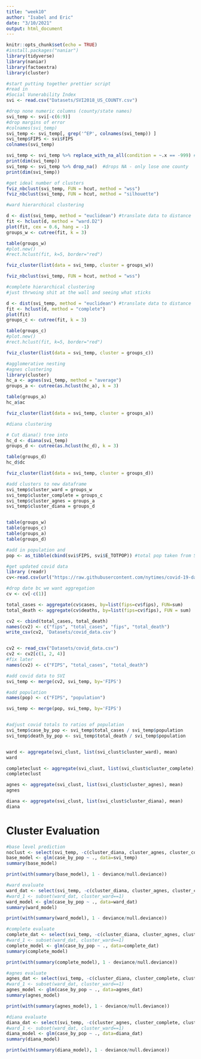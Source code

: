 ```yaml
---
title: "week10"
author: "Isabel and Eric"
date: "3/10/2021"
output: html_document
---
```


```r
knitr::opts_chunk$set(echo = TRUE)
#install.packages("naniar")
library(tidyverse)
library(naniar)
library(factoextra)
library(cluster)
```

```r
#start putting together prettier script 
#read in 
#Social Vunerability Index
svi <- read.csv("Datasets/SVI2018_US_COUNTY.csv")

#drop none numeric columns (county/state names)
svi_temp <- svi[-c(6:9)]
#drop margins of error 
#colnames(svi_temp)
svi_temp <- svi_temp[, grep('^EP', colnames(svi_temp)) ]
svi_temp$FIPS <- svi$FIPS
colnames(svi_temp)

svi_temp <- svi_temp %>% replace_with_na_all(condition = ~.x == -999) #converts -999 to na
print(dim(svi_temp))
svi_temp <- svi_temp %>% drop_na()  #drops NA - only lose one county 
print(dim(svi_temp))

```

```r
#get ideal number of clusters 
fviz_nbclust(svi_temp, FUN = hcut, method = "wss")
fviz_nbclust(svi_temp, FUN = hcut, method = "silhouette")

```


```r
#ward hierarchical clustering 

d <- dist(svi_temp, method = "euclidean") #translate data to distance
fit <- hclust(d, method = "ward.D2")
plot(fit, cex = 0.6, hang = -1)
groups_w <- cutree(fit, k = 3)

table(groups_w)
#plot.new()
#rect.hclust(fit, k=5, border="red")
```




```r
fviz_cluster(list(data = svi_temp, cluster = groups_w))
```


```r
fviz_nbclust(svi_temp, FUN = hcut, method = "wss")

#complete hierarchical clustering 
#just thrwoing shit at the wall and seeing what sticks

d <- dist(svi_temp, method = "euclidean") #translate data to distance
fit <- hclust(d, method = "complete")
plot(fit)
groups_c <- cutree(fit, k = 3)

table(groups_c)
#plot.new()
#rect.hclust(fit, k=5, border="red")

fviz_cluster(list(data = svi_temp, cluster = groups_c))


```

```r
#agglomerative nesting 
#agnes clustering 
library(cluster)
hc_a <- agnes(svi_temp, method = "average")
groups_a <- cutree(as.hclust(hc_a), k = 3)

table(groups_a)
hc_a$ac

fviz_cluster(list(data = svi_temp, cluster = groups_a))

```



```r
#diana clustering

# Cut diana() tree into 
hc_d <- diana(svi_temp)
groups_d <- cutree(as.hclust(hc_d), k = 3)

table(groups_d)
hc_d$dc

fviz_cluster(list(data = svi_temp, cluster = groups_d))

```


```r
#add clusters to new dataframe 
svi_temp$cluster_ward = groups_w
svi_temp$cluster_complete = groups_c
svi_temp$cluster_agnes = groups_a
svi_temp$cluster_diana = groups_d


table(groups_w)
table(groups_c)
table(groups_a)
table(groups_d)

#add in population and 
pop <- as_tibble(cbind(svi$FIPS, svi$E_TOTPOP)) #total pop taken from SVI 

#get updated covid data
library (readr)
cv<-read.csv(url("https://raw.githubusercontent.com/nytimes/covid-19-data/master/us-counties.csv"))

#drop date bc we want aggregation
cv <- cv[-c(1)]

total_cases <- aggregate(cv$cases, by=list(fips=cv$fips), FUN=sum)
total_death <- aggregate(cv$deaths, by=list(fips=cv$fips), FUN = sum)

cv2 <- cbind(total_cases, total_death)
names(cv2) <- c("fips", "total_cases", "fips", "total_death")
write_csv(cv2, 'Datasets/covid_data.csv')


cv2 <- read_csv("Datasets/covid_data.csv")
cv2 <- cv2[c(1, 2, 4)]
#fix later
names(cv2) <- c("FIPS", "total_cases", "total_death")

#add covid data to SVI
svi_temp <- merge(cv2, svi_temp, by='FIPS') 

#add population
names(pop) <- c("FIPS", "population")

svi_temp <- merge(pop, svi_temp, by='FIPS') 


#adjust covid totals to ratios of population
svi_temp$case_by_pop <- svi_temp$total_cases / svi_temp$population
svi_temp$death_by_pop <- svi_temp$total_death / svi_temp$population
```


```r

```


```r
ward <- aggregate(svi_clust, list(svi_clust$cluster_ward), mean)
ward
```

```r
completeclust <- aggregate(svi_clust, list(svi_clust$cluster_complete), mean)
completeclust
```


```r
agnes <- aggregate(svi_clust, list(svi_clust$cluster_agnes), mean)
agnes
```


```r
diana <- aggregate(svi_clust, list(svi_clust$cluster_diana), mean)
diana
```

# Cluster Evaluation
```r
#base level prediction 
noclust <- select(svi_temp, -c(cluster_diana, cluster_agnes, cluster_complete, cluster_ward))
base_model <- glm(case_by_pop ~ ., data=svi_temp)
summary(base_model)

print(with(summary(base_model), 1 - deviance/null.deviance))
```

```r
#ward evaluate 
ward_dat <- select(svi_temp, -c(cluster_diana, cluster_agnes, cluster_complete))
#ward_1 <- subset(ward_dat, cluster_ward==1)
ward_model <- glm(case_by_pop ~ ., data=ward_dat)
summary(ward_model)

print(with(summary(ward_model), 1 - deviance/null.deviance))
```
```r
#complete evaluate 
complete_dat <- select(svi_temp, -c(cluster_diana, cluster_agnes, cluster_ward))
#ward_1 <- subset(ward_dat, cluster_ward==1)
complete_model <- glm(case_by_pop ~ ., data=complete_dat)
summary(complete_model)

print(with(summary(complete_model), 1 - deviance/null.deviance))
```

```r
#agnes evaluate 
agnes_dat <- select(svi_temp, -c(cluster_diana, cluster_complete, cluster_ward))
#ward_1 <- subset(ward_dat, cluster_ward==1)
agnes_model <- glm(case_by_pop ~ ., data=agnes_dat)
summary(agnes_model)

print(with(summary(agnes_model), 1 - deviance/null.deviance))
```

```r
#diana evaluate 
diana_dat <- select(svi_temp, -c(cluster_agnes, cluster_complete, cluster_ward))
#ward_1 <- subset(ward_dat, cluster_ward==1)
diana_model <- glm(case_by_pop ~ ., data=diana_dat)
summary(diana_model)

print(with(summary(diana_model), 1 - deviance/null.deviance))
```


